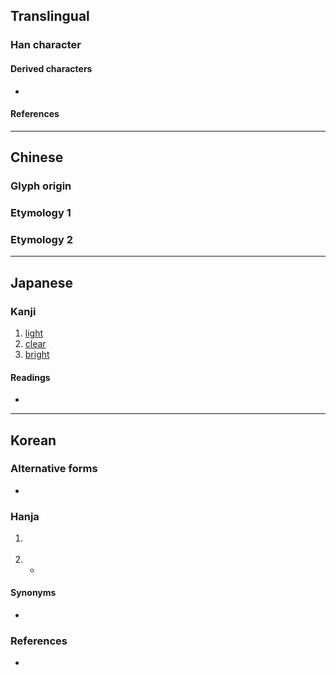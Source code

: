 {{also|囧}}
{{character info}}
==Translingual==

===Han character===
{{Han char|rn=13|rad=冂|as=05|sn=7|four=77220|canj=BCR|ids=⿵冂㕣(G),⿵冂⿱儿口(HTJK)}}

====Derived characters====
* {{l|mul|[[㓏]], [[埛]], [[𡝆]], [[𡸀]], [[𢂶]], [[㤯]], [[浻]], [[烱]], [[𪻣]], [[䢛]], [[𥺂]], [[綗]], [[𧨝]], [[𩛯]], [[䮐]], [[𪕥]], [[𠜛]], [[𬚽]], [[𠱛]], [[𡖛]], [[𭖣]], [[𦯶]], [[矞]], [[𠸲]], [[裔]], [[𮥼]], [[𠕨]]}}

====References====
{{Han ref|kx=0129.120|dkj=01528|dj=0291.020|hdz=10100.120|uh=518F}}

----

==Chinese==

===Glyph origin===
{{Han etym}}

===Etymology 1===
{{zh-see|囧|v}}

===Etymology 2===
{{zh-see|冋‎|v}}

----

==Japanese==

===Kanji===
{{ja-kanji|grade=|rs=冂05}}

# [[light]]
# [[clear]]
# [[bright]]

====Readings====
* {{ja-readings|on=けい,きょう|kun=あきらか|nanori=あきら}}

----

==Korean==

===Alternative forms===
* {{l|ko|囧|tr={{m|ko|경}}}} <!-- Refer 인명용한자표 (2015) -->

===Hanja===
{{ko-hanja-search}}
{{ko-hanja|빛나다|빛날|경}}

# {{lb|ko|literary}} {{hanja form of|경|to [[shine]]; to be [[bright]]}}
# {{hanja form of|경|{{n-g|Used in personal names}}}}
#* {{quote-book|ko|year=1412|year_published=1431|worklang=lzh|title={{w2|ko|pref=《|태종실록|태종공정대왕실록|suf=》|tr=-}} ({{lang|ko|太宗恭定大王實錄}})|trans-title=Veritable Records of [[w:Taejong of Joseon|King Taejong Gongjeong]]|chapter={{w2|ko|s:태종공정대왕실록/12년#요언을_만들어_낸_영춘_감무_김구경과_전_총랑_김광미에게_장을_때려_귀양보내다|十二年 春正月, 三月 三十日}}|text=[[命]][[執]][[久]]'''[[冏]]'''、[[光]][[美]]、[[榮]][[遇]]、[[崔]][[白]][[等]], [[一處]][[訊問]]。|tr={{ko-l|^[[명]][[집]] ^[[구]]'''[[경]]'''、^[[광]][[미]]、^[[영]][[우]]、^[[최]][[백]] [[등]], [[일]][[처]] [[신]][[문]].}}|translation=He ordered for the arrest of Gu'''gyeong''', Gwangmi, Yeong-u, Choebaek and others, for them to be interrogated together.}}

====Synonyms====
* {{sense|to shine; to be bright}} {{l|ko|炯|tr={{m|ko|형}}}}

===References===
* {{R:hanjadoc|673}}